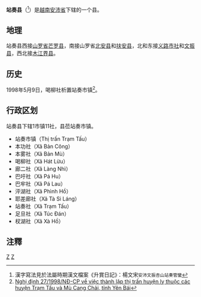 {{Infobox Settlement
|name                   = 站奏县
|settlement_type        = 县
|official_name          = 
|other_name             = 
|native_name            = {{lang|vi|Huyện Trạm Tấu}}
|nickname               = 
|motto                  = 
|image_skyline          = Trạm Tấu fields.jpg
|imagesize              = 
|image_caption          = 
|image_flag             = 
|flag_size              = 
|image_seal             = 
|seal_size              = 
|image_shield           = 
|shield_size            = 
|image_blank_emblem     = 
|blank_emblem_size      = 
|image_map              = {{Infobox mapframe|frame-width=250|zoom=10}}
|mapsize                = 
|map_caption            = 
|image_map1             = 
|mapsize1               = 
|map_caption1           = 
|pushpin_map            = Vietnam
|pushpin_label_position = bottom
|pushpin_map_caption    = 
|pushpin_map1           = 
|pushpin_label_position1= 
|pushpin_map_caption1   = 
|subdivision_type       = 国家
|subdivision_name       = {{flag|Vietnam}}
|subdivision_type1      = [[越南行政区划|省]]
|subdivision_name1      = [[安沛省|安沛省]]
|subdivision_type2      = 行政区划
|subdivision_name2      = 1市镇11社
|subdivision_type3      = 
|subdivision_name3      = 
|seat_type              = 县莅
|seat                   = {{link-vi|站奏市镇|Trạm Tấu (thị trấn)}}
|government_type        = 
|leader_title           = 
|leader_name            = 
|leader_title1          = 
|leader_name1           = 
|established_title      = 
|established_date       = 
|area_magnitude         = 
|unit_pref              = 
|area_footnotes         = 
|area_total_km2         = 742
|area_land_km2          = 
|area_water_km2         = 
|area_water_percent     = 
|area_urban_km2         = 
|area_metro_km2         = 
|population_as_of       = 2009年
|population_footnotes   = 
|population_note        = 
|population_total       = 27030
|population_density_km2 = auto
|population_metro             = 
|population_density_metro_km2 = 
|population_urban             = 
|population_density_urban_km2 = 
|timezone               = [[越南标准时间|越南标准时间]]
|utc_offset             = +7
|elevation_footnotes    = 
|elevation_m            = 
|coor_type              = 
|coordinates            = 
|postal_code_type       = 
|postal_code            = 
|area_code              = 
|website                = [http://tramtau.yenbai.gov.vn 站奏县电子信息门户网站]
|footnotes              = 
}}
'''站奏县'''（{{vie|v='''Huyện Trạm Tấu'''|hn=縣站奏}}<ref>漢字寫法見於法屬時期漢文檔案《升賞日記》：楊文宋<small>安沛文振杏山站奏管蠻</small></ref>）是[[越南|越南]][[安沛省|安沛省]]下辖的一个县。

==地理==
站奏县西接[[山罗省|山罗省]][[芒罗县|芒罗县]]，南接山罗省[[北安县_(越南)|北安县]]和[[扶安县|扶安县]]，北和东接[[义路市社|义路市社]]和[[文振县|文振县]]，西北接[[木江界县|木江界县]]。

==历史==
1998年5月9日，喝柳社析置站奏市镇<ref>[https://thuvienphapluat.vn/van-ban/Bo-may-hanh-chinh/Nghi-dinh-27-1998-ND-CP-thanh-lap-thi-tran-huyen-ly-thuoc-cac-huyen-Tram-Tau-va-Mu-Cang-Trai-tinh-Yen-Bai-d-41630.aspx Nghị định 27/1998/NĐ-CP về việc thành lập thị trấn huyện lỵ thuộc các huyện Trạm Tấu và Mù Cang Chải, tỉnh Yên Bái]</ref>。

==行政区划==
站奏县下辖1市镇11社，县莅站奏市镇。
*站奏市镇（Thị trấn Trạm Tấu）
*本功社（Xã Bản Công）
*本雾社（Xã Bản Mù）
*喝柳社（Xã Hát Lừu）
*廊二社（Xã Làng Nhì）
*巴吁社（Xã Pá Hu）
*巴牢社（Xã Pá Lau）
*泙湖社（Xã Phình Hồ）
*耶差廊社（Xã Tà Si Láng）
*站奏社（Xã Trạm Tấu）
*足旦社（Xã Túc Đán）
*杈湖社（Xã Xà Hồ）

==注釋==
{{reflist}}

{{安沛省行政区划}}
{{越南西北部之县市镇区域划分}}

[[Category:越南县份|Z]]
[[Category:安沛省|Z]]